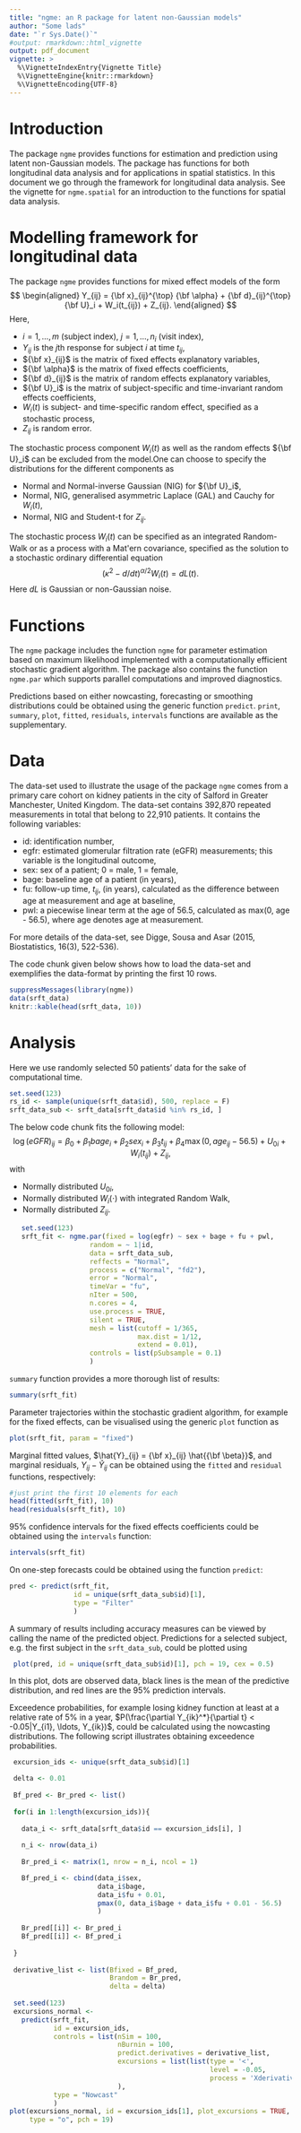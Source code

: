 ```yaml
---
title: "ngme: an R package for latent non-Gaussian models"
author: "Some lads"
date: "`r Sys.Date()`"
#output: rmarkdown::html_vignette
output: pdf_document
vignette: >
  %\VignetteIndexEntry{Vignette Title}
  %\VignetteEngine{knitr::rmarkdown}
  %\VignetteEncoding{UTF-8}
---
```


# Introduction 
The package `ngme` provides functions for estimation and prediction using latent non-Gaussian models. The package has functions for both longitudinal data analysis and for applications in spatial statistics. In this document we go through the framework for longitudinal data analysis. See the vignette for `ngme.spatial` for an introduction to the functions for spatial data analysis.

# Modelling framework for longitudinal data

The package `ngme` provides functions for mixed effect models of the form
$$
\begin{aligned}
Y_{ij} = {\bf x}_{ij}^{\top} {\bf \alpha} + {\bf d}_{ij}^{\top} {\bf U}_i + W_i(t_{ij}) + Z_{ij}.
\end{aligned}
$$
Here, 

- $i = 1, \ldots, m$ (subject index), $j = 1, \ldots, n_i$ (visit index), 
- $Y_{ij}$ is the $j$th response for subject $i$ at time $t_{ij}$,
- ${\bf x}_{ij}$ is the matrix of fixed effects explanatory variables,
- ${\bf \alpha}$ is the matrix of fixed effects coefficients,
- ${\bf d}_{ij}$ is the matrix of random effects explanatory variables,
- ${\bf U}_i$ is the matrix of subject-specific and time-invariant random effects coefficients,
- $W_i(t)$ is subject- and time-specific random effect, specified as a stochastic process,
- $Z_{ij}$ is random error.

The stochastic process component $W_i(t)$ as well as the random effects ${\bf U}_i$ can be excluded from the model.One can choose to specify the distributions for the different components as
 
- Normal and Normal-inverse Gaussian (NIG) for ${\bf U}_i$,
- Normal, NIG, generalised asymmetric Laplace (GAL) and Cauchy for $W_i(t)$,
- Normal, NIG and Student-t for $Z_{ij}$.

The stochastic process $W_i(t)$ can be specified as an integrated Random-Walk or as a process with a Mat\'ern covariance, specified as the solution to a stochastic ordinary differential equation
$$
(\kappa^2 - d/dt)^{\alpha/2}W_i(t) = d L(t).
$$
Here $dL$ is Gaussian or non-Gaussian noise.

# Functions

The `ngme` package includes the function `ngme` for parameter estimation 
based on maximum likelihood implemented with a computationally efficient 
stochastic gradient algorithm. The package also contains the function `ngme.par` which supports parallel computations and improved diagnostics. 

Predictions based on either nowcasting, forecasting or smoothing distributions could be obtained using the generic function `predict`. `print`, `summary`, `plot`, `fitted`, `residuals`, `intervals` functions are available as the supplementary. 


# Data

The data-set used to illustrate the usage of the package `ngme` comes 
from a primary care cohort on kidney patients in the city of Salford 
in Greater Manchester, United Kingdom. The data-set contains 392,870 
repeated measurements in total that belong to 22,910 patients. It contains 
the following variables:

- id: identification number,
- egfr: estimated glomerular filtration rate (eGFR) measurements; 
        this variable is the longitudinal outcome,
- sex: sex of a patient; 0 = male, 1 = female,
- bage: baseline age of a patient (in years),
- fu: follow-up time, $t_{ij}$, (in years), calculated as the difference 
      between age at measurement and age at baseline,
- pwl: a piecewise linear term at the age of 56.5, 
       calculated as max(0, age - 56.5), 
       where age denotes age at measurement. 

For more details of the data-set, see 
Digge, Sousa and Asar (2015, Biostatistics, 16(3), 522-536). 

The code chunk given below shows how to load the data-set and 
exemplifies the data-format by printing the first 10 rows. 

```r
suppressMessages(library(ngme))
data(srft_data)
knitr::kable(head(srft_data, 10))
```

# Analysis

Here we use randomly selected 50 patients' data for the sake 
of computational time. 

```r
set.seed(123)
rs_id <- sample(unique(srft_data$id), 500, replace = F)
srft_data_sub <- srft_data[srft_data$id %in% rs_id, ]
```

The below code chunk fits the following model:
$$
\log(eGFR)_{ij} = \beta_0 + \beta_1 bage_{i} + \beta_2 sex_i + 
                 \beta_3 t_{ij} + \beta_4 \max(0, age_{ij} - 56.5) + 
                 U_{0i} + W_i(t_{ij}) + Z_{ij},
$$
with 

- Normally distributed $U_{0i}$,
- Normally distributed $W_i(\cdot)$ with integrated Random Walk,
- Normally distributed $Z_{ij}$.

```r
   set.seed(123)
   srft_fit <- ngme.par(fixed = log(egfr) ~ sex + bage + fu + pwl,
                    random = ~ 1|id,
                    data = srft_data_sub,
                    reffects = "Normal",
                    process = c("Normal", "fd2"),
                    error = "Normal",
                    timeVar = "fu",
                    nIter = 500,
                    n.cores = 4,
                    use.process = TRUE,
                    silent = TRUE,
                    mesh = list(cutoff = 1/365,
                                max.dist = 1/12,
                                extend = 0.01),
                    controls = list(pSubsample = 0.1)
                    )
```

`summary` function provides a more thorough list of results:

```r
summary(srft_fit)
```

Parameter trajectories within the stochastic gradient algorithm, 
for example for the fixed effects, 
can be visualised using the generic `plot` function as

```r
plot(srft_fit, param = "fixed")
```

Marginal fitted values, $\hat{Y}_{ij} = {\bf x}_{ij} \hat{{\bf \beta}}$, 
and marginal residuals, $Y_{ij} - \hat{Y}_{ij}$ can be obtained using 
the `fitted` and `residual` functions, respectively:

```r
#just print the first 10 elements for each
head(fitted(srft_fit), 10)
head(residuals(srft_fit), 10)
```

95\% confidence intervals for the fixed effects coefficients 
could be obtained using the `intervals` function:

```r
intervals(srft_fit)
```

On one-step forecasts could be obtained using the function 
`predict`:

```r
pred <- predict(srft_fit, 
                id = unique(srft_data_sub$id)[1], 
                type = "Filter"
                )

```

A summary of results including accuracy measures can be viewed by 
calling the name of the predicted object. 
Predictions for a selected subject, e.g. the first subject in the 
`srft_data_sub`, could be plotted using

```r
 plot(pred, id = unique(srft_data_sub$id)[1], pch = 19, cex = 0.5)
```

In this plot, dots are observed data, black lines is the mean 
of the predictive distribution, and red lines are the 95\% 
prediction intervals. 

Exceedence probabilities, for example losing kidney function 
at least at a relative rate of 5\% in a year, 
$P(\frac{\partial Y_{ik}^*}{\partial t} < -0.05|Y_{i1}, \ldots, Y_{ik})$,
could be calculated using the nowcasting distributions. 
The following script illustrates obtaining exceedence probabilities. 

```r
 excursion_ids <- unique(srft_data_sub$id)[1]

 delta <- 0.01
 
 Bf_pred <- Br_pred <- list()
 
 for(i in 1:length(excursion_ids)){
   
   data_i <- srft_data[srft_data$id == excursion_ids[i], ]
   
   n_i <- nrow(data_i)
   
   Br_pred_i <- matrix(1, nrow = n_i, ncol = 1)

   Bf_pred_i <- cbind(data_i$sex,
                      data_i$bage,
                      data_i$fu + 0.01, 
                      pmax(0, data_i$bage + data_i$fu + 0.01 - 56.5)
                      )
   
   Br_pred[[i]] <- Br_pred_i
   Bf_pred[[i]] <- Bf_pred_i
   
 }
 
 derivative_list <- list(Bfixed = Bf_pred,
                         Brandom = Br_pred,
                         delta = delta)
 
 set.seed(123)
 excursions_normal <- 
   predict(srft_fit,
           id = excursion_ids,
           controls = list(nSim = 100,
                           nBurnin = 100,
                           predict.derivatives = derivative_list,
                           excursions = list(list(type = '<', 
                                                  level = -0.05, 
                                                  process = 'Xderivative'))
                           ),
           type = "Nowcast"
           )
plot(excursions_normal, id = excursion_ids[1], plot_excursions = TRUE,
     type = "o", pch = 19) 
 
```
 
